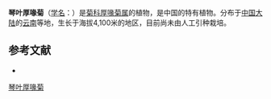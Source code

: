 {{Speciesbox
| name = 琴叶厚喙菊
| status = 
| status_system = 
| image =
| genus = Dubyaea
| species = penduriformis
| authority = Shih in Act.
}}

'''琴叶厚喙菊'''（[[学名|学名]]：{{lang|la|''Dubyaea penduriformis''}}）是[[菊科|菊科]][[厚喙菊属|厚喙菊属]]的植物，是中国的特有植物。分布于[[中国大陆|中国大陆]]的[[云南|云南]]等地，生长于海拔4,100米的地区，目前尚未由人工引种栽培。

== 参考文献 ==
<div class="references-small">
* {{cite web| url =http://www.bioinfo.cn/db05/KmzwSpecies.php?action=view&id=4731| title =琴叶厚喙菊| work =《中国高等植物数据库全库》| publisher =中国科学院微生物研究所| author =昆明植物研究所| accessdate =2009-02-25| deadurl =yes| archiveurl =https://web.archive.org/web/20160305084018/http://www.bioinfo.cn/db05/KmzwSpecies.php?action=view&id=4731| archivedate =2016-03-05}}
</div>

[[Category:厚喙菊属|琴叶厚喙菊]]


{{植物小作品}}